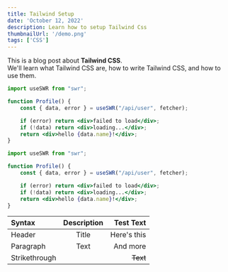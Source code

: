 ```yaml
---
title: Tailwind Setup
date: 'October 12, 2022'
description: Learn how to setup Tailwind Css
thumbnailUrl: '/demo.png'
tags: ['CSS']
---
```

<div>
  This is a blog post about <strong>Tailwind CSS</strong>. <br/>
  We'll learn what Tailwind CSS are, how to write Tailwind CSS, and how to use them.
</div>

```jsx title="index.js" {4, 7-8}
import useSWR from "swr";

function Profile() {
	const { data, error } = useSWR("/api/user", fetcher);

	if (error) return <div>failed to load</div>;
	if (!data) return <div>loading...</div>;
	return <div>hello {data.name}!</div>;
}
```

```jsx showLineNumbers title="index.js" {4, 7-8}
import useSWR from "swr";

function Profile() {
	const { data, error } = useSWR("/api/user", fetcher);

	if (error) return <div>failed to load</div>;
	if (!data) return <div>loading...</div>;
	return <div>hello {data.name}!</div>;
}
```

| Syntax        | Description |   Test Text |
| :------------ | :---------: | ----------: |
| Header        |    Title    | Here's this |
| Paragraph     |    Text     |    And more |
| Strikethrough |             |    ~~Text~~ |